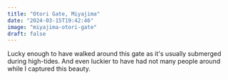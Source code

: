 ```yaml
---
title: "Otori Gate, Miyajima"
date: "2024-03-15T19:42:46"
image: "miyajima-otori-gate"
draft: false
---
```


Lucky enough to have walked around this gate as it's usually submerged during high-tides. And even luckier to have had not many people around while I captured this beauty.
